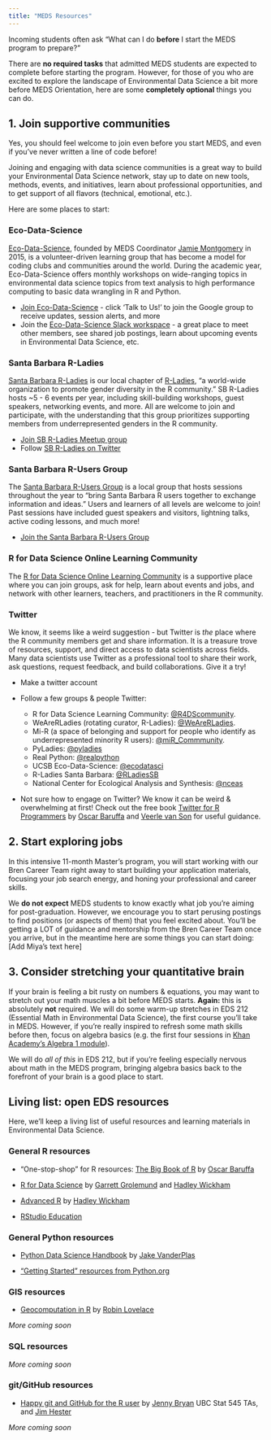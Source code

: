 ```yaml
---
title: "MEDS Resources"
---
```


Incoming students often ask "What can I do **before** I start the MEDS program to prepare?" 

There are **no required tasks** that admitted MEDS students are expected to complete before starting the program. However, for those of you who are excited to explore the landscape of Environmental Data Science a bit more before MEDS Orientation, here are some **completely optional** things you can do.  

## 1. Join supportive communities

Yes, you should feel welcome to join even before you start MEDS, and even if you've never written a line of code before!

Joining and engaging with data science communities is a great way to build your Environmental Data Science network, stay up to date on new tools, methods, events, and initiatives, learn about professional opportunities, and to get support of all flavors (technical, emotional, etc.). 

Here are some places to start: 

### Eco-Data-Science

[Eco-Data-Science](https://eco-data-science.github.io/), founded by MEDS Coordinator [Jamie Montgomery](https://www.jamiecmontgomery.com/) in 2015, is a volunteer-driven learning group that has become a model for coding clubs and communities around the world. During the academic year, Eco-Data-Science offers monthly workshops on wide-ranging topics in environmental data science topics from text analysis to high performance computing to basic data wrangling in R and Python. 

- [Join Eco-Data-Science](https://eco-data-science.github.io/) - click 'Talk to Us!' to join the Google group to receive updates, session alerts, and more
- Join the [Eco-Data-Science Slack workspace](ecodatascience.slack.com) - a great place to meet other members, see shared job postings, learn about upcoming events in Environmental Data Science, etc.

### Santa Barbara R-Ladies

[Santa Barbara R-Ladies](https://www.meetup.com/rladies-santa-barbara/) is our local chapter of [R-Ladies](https://rladies.org/), "a world-wide organization to promote gender diversity in the R community." SB R-Ladies hosts ~5 - 6 events per year, including skill-building workshops, guest speakers, networking events, and more. All are welcome to join and participate, with the understanding that this group prioritizes supporting members from underrepresented genders in the R community. 

- [Join SB R-Ladies Meetup group](https://www.meetup.com/rladies-santa-barbara/)
- Follow [SB R-Ladies on Twitter](https://twitter.com/RLadiesSB)

### Santa Barbara R-Users Group

The [Santa Barbara R-Users Group](https://www.meetup.com/Santa-Barbara-R-Users-Group/) is a local group that hosts sessions throughout the year to "bring Santa Barbara R users together to exchange information and ideas." Users and learners of all levels are welcome to join! Past sessions have included guest speakers and visitors, lightning talks, active coding lessons, and much more! 

- [Join the Santa Barbara R-Users Group](https://www.meetup.com/Santa-Barbara-R-Users-Group/)

### R for Data Science Online Learning Community

The [R for Data Science Online Learning Community](https://www.rfordatasci.com/) is a supportive place where you can join groups, ask for help, learn about events and jobs, and network with other learners, teachers, and practitioners in the R community.

### Twitter

We know, it seems like a weird suggestion - but Twitter is *the* place where the R community members get and share information. It is a treasure trove of resources, support, and direct access to data scientists across fields. Many data scientists use Twitter as a professional tool to share their work, ask questions, request feedback, and build collaborations. Give it a try! 

- Make a twitter account
- Follow a few groups & people Twitter: 

  - R for Data Science Learning Community: [\@R4DScommunity](https://twitter.com/R4DScommunity). 
  - WeAreRLadies (rotating curator, R-Ladies): [\@WeAreRLadies](https://twitter.com/WeAreRLadies). 
  - Mi-R (a space of belonging and support for people who identify as underrepresented minority R users): [\@miR_Commmunity](https://twitter.com/miR_community). 
  - PyLadies: [\@pyladies](https://twitter.com/pyladies)
  - Real Python: [\@realpython](https://twitter.com/realpython)
  - UCSB Eco-Data-Science: [\@ecodatasci](https://twitter.com/ecodatasci)
  - R-Ladies Santa Barbara: [\@RLadiesSB](https://twitter.com/RLadiesSB)
  - National Center for Ecological Analysis and Synthesis: [\@nceas](https://twitter.com/nceas)
        
- Not sure how to engage on Twitter? We know it can be weird & overwhelming at first! Check out the free book [Twitter for R Programmers](https://www.t4rstats.com/) by [Oscar Baruffa](https://twitter.com/OscarBaruffa) and [Veerle van Son](https://twitter.com/veerlevanson) for useful guidance.

## 2. Start exploring jobs

In this intensive 11-month Master's program, you will start working with our Bren Career Team right away to start building your application materials, focusing your job search energy, and honing your professional and career skills.

We **do not expect** MEDS students to know exactly what job you're aiming for post-graduation. However, we encourage you to start perusing postings to find positions (or aspects of them) that you feel excited about. You'll be getting a LOT of guidance and mentorship from the Bren Career Team once you arrive, but in the meantime here are some things you can start doing: [Add Miya's text here]

## 3. Consider stretching your quantitative brain

If your brain is feeling a bit rusty on numbers & equations, you may want to stretch out your math muscles a bit before MEDS starts. **Again:** this is absolutely **not** required. We will do some warm-up stretches in EDS 212 (Essential Math in Environmental Data Science), the first course you'll take in MEDS. However, if you're really inspired to refresh some math skills before then, focus on algebra basics (e.g. the first four sessions in [Khan Academy's Algebra 1 module](https://www.khanacademy.org/math/algebra)).

We will do *all of this* in EDS 212, but if you're feeling especially nervous about math in the MEDS program, bringing algebra basics back to the forefront of your brain is a good place to start. 

## Living list: open EDS resources

Here, we'll keep a living list of useful resources and learning materials in Environmental Data Science. 

### General R resources

- "One-stop-shop" for R resources: [The Big Book of R](https://www.bigbookofr.com/) by [Oscar Baruffa](https://twitter.com/OscarBaruffa)

- [R for Data Science](https://r4ds.had.co.nz/) by [Garrett Grolemund](https://github.com/garrettgman) and [Hadley Wickham](http://hadley.nz/)

- [Advanced R](http://adv-r.had.co.nz/) by [Hadley Wickham](http://hadley.nz/)

- [RStudio Education](https://education.rstudio.com/)

### General Python resources

- [Python Data Science Handbook](https://jakevdp.github.io/PythonDataScienceHandbook/) by [Jake VanderPlas](http://vanderplas.com/)

- ["Getting Started" resources from Python.org](https://www.python.org/about/gettingstarted/)

### GIS resources

- [Geocomputation in R](https://geocompr.robinlovelace.net/intro.html) by [Robin Lovelace](https://www.robinlovelace.net/)

*More coming soon*

### SQL resources

*More coming soon*

### git/GitHub resources

- [Happy git and GitHub for the R user](https://happygitwithr.com/) by [Jenny Bryan](https://jennybryan.org/about/)
 UBC Stat 545 TAs, and [Jim Hester](https://www.jimhester.com/)
 
 *More coming soon*
 





